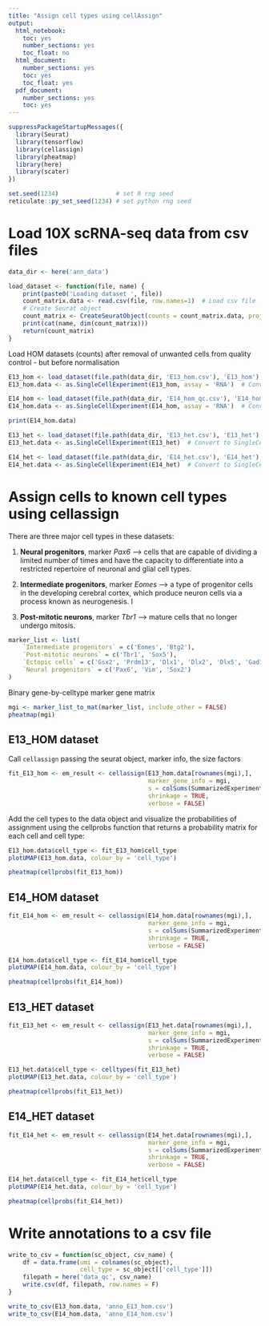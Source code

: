 ```yaml
---
title: "Assign cell types using cellAssign"
output:
  html_notebook:
    toc: yes
    number_sections: yes
    toc_float: no
  html_document:
    number_sections: yes
    toc: yes
    toc_float: yes
  pdf_document:
    number_sections: yes
    toc: yes
---
```



```r
suppressPackageStartupMessages({
  library(Seurat)
  library(tensorflow)
  library(cellassign)
  library(pheatmap)
  library(here)
  library(scater)
})
```

```r
set.seed(1234)                # set R rng seed
reticulate::py_set_seed(1234) # set python rng seed
```



# Load 10X scRNA-seq data from csv files

```r
data_dir <- here('ann_data')
```

```r
load_dataset <- function(file, name) {
    print(paste0('Loading dataset ', file))
    count_matrix.data <- read.csv(file, row.names=1)  # Load csv file
    # Create Seurat object
    count_matrix <- CreateSeuratObject(counts = count_matrix.data, project=name)
    print(cat(name, dim(count_matrix)))
    return(count_matrix)
}
```

Load HOM datasets (counts) after removal of unwanted cells from quality control - but before normalisation

```r
E13_hom <- load_dataset(file.path(data_dir, 'E13_hom.csv'), 'E13_hom')
E13_hom.data <- as.SingleCellExperiment(E13_hom, assay = 'RNA')  # Convert to SingleCellExperiment class

E14_hom <- load_dataset(file.path(data_dir, 'E14_hom_qc.csv'), 'E14_hom')
E14_hom.data <- as.SingleCellExperiment(E14_hom, assay = 'RNA')  # Convert to SingleCellExperiment class
```

```r
print(E14_hom.data)
```


```r
E13_het <- load_dataset(file.path(data_dir, 'E13_het.csv'), 'E13_het')
E13_het.data <- as.SingleCellExperiment(E13_het)  # Convert to SingleCellExperiment class

E14_het <- load_dataset(file.path(data_dir, 'E14_het.csv'), 'E14_het')
E14_het.data <- as.SingleCellExperiment(E14_het)  # Convert to SingleCellExperiment class

```

# Assign cells to known cell types using cellassign

There are three major cell types in these datasets:

1. **Neural progenitors**, marker *Pax6* --> cells that are capable of dividing a limited number of times and have the capacity to differentiate into a restricted repertoire of neuronal and glial cell types.

2. **Intermediate progenitors**, marker *Eomes* --> a type of progenitor cells in the developing cerebral cortex, which produce neuron cells via a process known as neurogenesis. I

3. **Post-mitotic neurons**, marker *Tbr1* --> mature cells that no longer undergo mitosis.

```r
marker_list <- list(
    `Intermediate progenitors` = c('Eomes', 'Btg2'),
    `Post-mitotic neurons` = c('Tbr1', 'Sox5'),
    `Ectopic cells` = c('Gsx2', 'Prdm13', 'Dlx1', 'Dlx2', 'Dlx5', 'Gad1', 'Gad2', 'Ptf1a', 'Msx3', 'Helt', 'Olig3'),
    `Neural progenitors` = c('Pax6', 'Vim', 'Sox2')
)
```


Binary gene-by-celltype marker gene matrix

```r
mgi <- marker_list_to_mat(marker_list, include_other = FALSE)
pheatmap(mgi)
```



## E13_HOM dataset

Call `cellassign` passing the seurat object, marker info, the size factors

```r
fit_E13_hom <- em_result <- cellassign(E13_hom.data[rownames(mgi),],
                                       marker_gene_info = mgi,
                                       s = colSums(SummarizedExperiment::assay(E13_hom.data, "counts")),
                                       shrinkage = TRUE,
                                       verbose = FALSE)
```


Add the cell types to the data object and visualize the probabilities of assignment using the cellprobs function that returns a probability matrix for each cell and cell type:

```r
E13_hom.data$cell_type <- fit_E13_hom$cell_type
plotUMAP(E13_hom.data, colour_by = 'cell_type')
```

```r
pheatmap(cellprobs(fit_E13_hom))
```



## E14_HOM dataset


```r
fit_E14_hom <- em_result <- cellassign(E14_hom.data[rownames(mgi),],
                                       marker_gene_info = mgi,
                                       s = colSums(SummarizedExperiment::assay(E14_hom.data, "counts")),
                                       shrinkage = TRUE,
                                       verbose = FALSE)
```

```r
E14_hom.data$cell_type <- fit_E14_hom$cell_type
plotUMAP(E14_hom.data, colour_by = 'cell_type')
```


```r
pheatmap(cellprobs(fit_E14_hom))
```


## E13_HET dataset

```r
fit_E13_het <- em_result <- cellassign(E13_het.data[rownames(mgi),],
                                       marker_gene_info = mgi,
                                       s = colSums(SummarizedExperiment::assay(E13_het.data, "counts")),
                                       shrinkage = TRUE,
                                       verbose = FALSE)
```


```r
E13_het.data$cell_type <- celltypes(fit_E13_het)
plotUMAP(E13_het.data, colour_by = 'cell_type')
```

```r
pheatmap(cellprobs(fit_E13_het))
```


## E14_HET dataset

```r
fit_E14_het <- em_result <- cellassign(E14_het.data[rownames(mgi),],
                                       marker_gene_info = mgi,
                                       s = colSums(SummarizedExperiment::assay(E14_het.data, "counts")),
                                       shrinkage = TRUE,
                                       verbose = FALSE)
```


```r
E14_het.data$cell_type <- fit_E14_het$cell_type
plotUMAP(E14_het.data, colour_by = 'cell_type')
```

```r
pheatmap(cellprobs(fit_E14_het))
```


# Write annotations to a csv file

```r
write_to_csv = function(sc_object, csv_name) {
    df = data.frame(umi = colnames(sc_object),
                    cell_type = sc_object[['cell_type']])
    filepath = here('data_qc', csv_name)
    write.csv(df, filepath, row.names = F)
}
```


```r
write_to_csv(E13_hom.data, 'anno_E13_hom.csv')
write_to_csv(E14_hom.data, 'anno_E14_hom.csv')
```